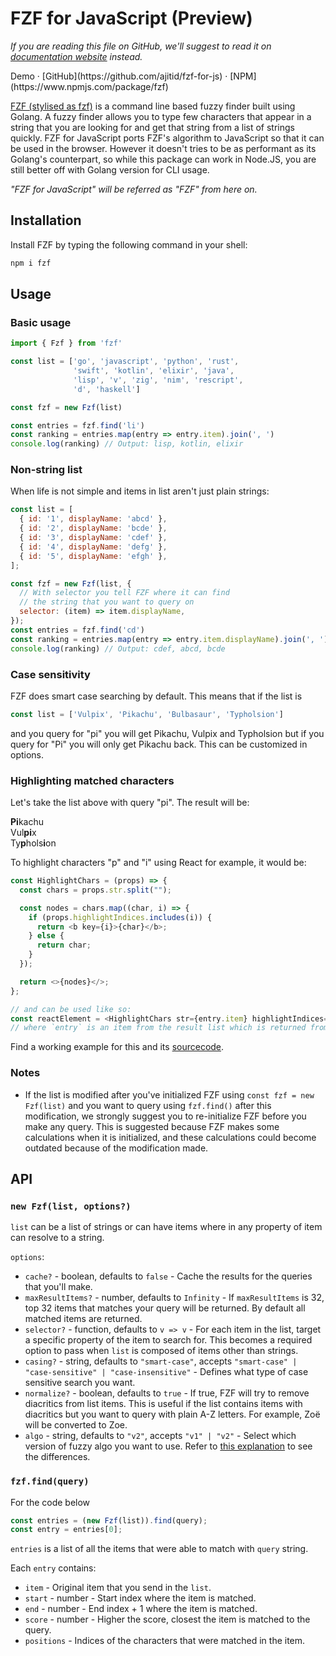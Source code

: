 
# FZF for JavaScript (Preview)

<span className="docs-hidden"><i>If you are reading this file on GitHub, we'll suggest to read it on <a href="https://fzf.netlify.app">documentation website</a> instead.</i></span>

<Link to="basic">Demo</Link> · [GitHub](https://github.com/ajitid/fzf-for-js) · [NPM](https://www.npmjs.com/package/fzf)

[FZF (stylised as fzf)](https://github.com/junegunn/fzf) is a command line based fuzzy finder built using Golang. A fuzzy finder allows you to type few characters that appear in a string that you are looking for and get that string from a list of strings quickly. FZF for JavaScript ports FZF's algorithm to JavaScript so that it can be used in the browser. However it doesn't tries to be as performant as its Golang's counterpart, so while this package can work in Node.JS, you are still better off with Golang version for CLI usage.

_"FZF for JavaScript" will be referred as "FZF" from here on._

## Installation

Install FZF by typing the following command in your shell:

```sh
npm i fzf
```

## Usage

### Basic usage

```js
import { Fzf } from 'fzf'

const list = ['go', 'javascript', 'python', 'rust', 
              'swift', 'kotlin', 'elixir', 'java', 
              'lisp', 'v', 'zig', 'nim', 'rescript', 
              'd', 'haskell']

const fzf = new Fzf(list)

const entries = fzf.find('li')
const ranking = entries.map(entry => entry.item).join(', ')
console.log(ranking) // Output: lisp, kotlin, elixir
```

### Non-string list

When life is not simple and items in list aren't just plain strings:

```js
const list = [
  { id: '1', displayName: 'abcd' },
  { id: '2', displayName: 'bcde' },
  { id: '3', displayName: 'cdef' },
  { id: '4', displayName: 'defg' },
  { id: '5', displayName: 'efgh' },
];

const fzf = new Fzf(list, {
  // With selector you tell FZF where it can find 
  // the string that you want to query on
  selector: (item) => item.displayName,
});
const entries = fzf.find('cd')
const ranking = entries.map(entry => entry.item.displayName).join(', ')
console.log(ranking) // Output: cdef, abcd, bcde
```

### Case sensitivity

FZF does smart case searching by default. This means that if the list is

```js
const list = ['Vulpix', 'Pikachu', 'Bulbasaur', 'Typholsion']
```

and you query for "pi" you will get Pikachu, Vulpix and Typholsion but if you query for "Pi" you will only get Pikachu back. This can be customized in options.

### Highlighting matched characters

Let's take the list above with query "pi". The result will be:

<div><b>Pi</b>kachu</div>
<div>Vul<b>pi</b>x</div>
<div>Ty<b>p</b>hols<b>i</b>on</div>

To highlight characters "p" and "i" using React for example, it would be:

```js
const HighlightChars = (props) => {
  const chars = props.str.split("");

  const nodes = chars.map((char, i) => {
    if (props.highlightIndices.includes(i)) {
      return <b key={i}>{char}</b>;
    } else {
      return char;
    }
  });

  return <>{nodes}</>;
};

// and can be used like so:
const reactElement = <HighlightChars str={entry.item} highlightIndices={entry.positions ?? []} />
// where `entry` is an item from the result list which is returned from `fzf.find()`
```

Find a <Link to="basic">working example</Link> for this and its [sourcecode](https://github.com/ajitid/fzf-for-js/blob/stable-releases/src/views/basic.tsx).

### Notes

- If the list is modified after you've initialized FZF using `const fzf = new Fzf(list)` and you want to query using `fzf.find()` after this modification, we strongly suggest you to re-initialize FZF before you make any query. This is suggested because FZF makes some calculations when it is initialized, and these calculations could become outdated because of the modification made.

## API

### `new Fzf(list, options?)`

`list` can be a list of strings or can have items where in any property of item can resolve to a string.

`options`:
- `cache?` - boolean, defaults to `false` - Cache the results for the queries that you'll make.
- `maxResultItems?` - number, defaults to `Infinity` - If `maxResultItems` is 32, top 32 items that matches your query will be returned. By default all matched items are returned.
- `selector?` - function, defaults to `v => v` - For each item in the list, target a specific property of the item to search for. This becomes a required option to pass when `list` is composed of items other than strings.
- `casing?` - string, defaults to `"smart-case"`, accepts `"smart-case" | "case-sensitive" | "case-insensitive"` - Defines what type of case sensitive search you want.
- `normalize?` - boolean, defaults to `true` - If true, FZF will try to remove diacritics from list items. This is useful if the list contains items with diacritics but you want to query with plain A-Z letters. For example, Zoë will be converted to Zoe.
- `algo` - string, defaults to `"v2"`, accepts `"v1" | "v2"` - Select which version of fuzzy algo you want to use. Refer to [this explanation](https://github.com/junegunn/fzf/blob/4c9cab3f8ae7b55f7124d7c3cf7ac6b4cc3db210/src/algo/algo.go#L5) to see the differences.

### `fzf.find(query)`

For the code below

```js
const entries = (new Fzf(list)).find(query); 
const entry = entries[0];
```

`entries` is a list of all the items that were able to match with `query` string.

Each `entry` contains:
- `item` - Original item that you send in the `list`.
- `start` - number - Start index where the item is matched.
- `end` - number - End index + 1 where the item is matched.
- `score` - number - Higher the score, closest the item is matched to the query.
- `positions` - Indices of the characters that were matched in the item.

